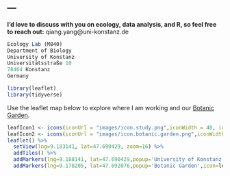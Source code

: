 ---
---

<link rel="stylesheet" href="styles.css" type="text/css">

**I'd love to discuss with you on ecology, data analysis, and R, so feel free to reach out:**
qiang.yang@uni-konstanz.de

```r
Ecology Lab (M840)
Department of Biology
University of Konstanz
Universitätsstraße 10
78464 Konstanz
Germany
```


```r
library(leaflet)
library(tidyverse)
```

Use the leaflet map below to explore where I am working and our [Botanic Garden](https://www.biologie.uni-konstanz.de/botanischer-garten/).
```r
leafIcon1 <- icons(iconUrl = "images/icon.study.png",iconWidth = 40, iconHeight = 40)
leafIcon2 <- icons(iconUrl = "images/icon.botanic.garden.png",iconWidth = 40, iconHeight = 40)
leaflet() %>%
  setView(lng=9.183141, lat=47.690429, zoom=16) %>%
  addTiles() %>%
  addMarkers(lng=9.188141, lat=47.690429,popup='University of Konstanz',icon=leafIcon1) %>%
  addMarkers(lng=9.178205, lat=47.692076,popup='Botanic Garden',icon=leafIcon2)
```

